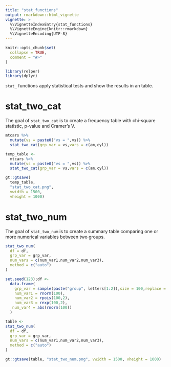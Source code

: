```yaml
---
title: "stat_functions"
output: rmarkdown::html_vignette
vignette: >
  %\VignetteIndexEntry{stat_functions}
  %\VignetteEngine{knitr::rmarkdown}
  %\VignetteEncoding{UTF-8}
---
```


```r
knitr::opts_chunk$set(
  collapse = TRUE,
  comment = "#>"
)
```

```r
library(relper)
library(dplyr)
```

`stat_` functions apply statistical tests and show the results in an table.

# stat_two_cat

The goal of `stat_two_cat` is to create a frequency table with chi-square statistic, p-value and Cramer's V.

```r
mtcars %>%
  mutate(vs = paste0("vs = ",vs)) %>%
  stat_two_cat(grp_var = vs,vars = c(am,cyl))
```


```r

temp_table <- 
  mtcars %>%
  mutate(vs = paste0("vs = ",vs)) %>%
  stat_two_cat(grp_var = vs,vars = c(am,cyl))

gt::gtsave(
  temp_table,
  "stat_two_cat.png",
  vwidth = 1500,
  vheight = 1000)

```

# stat_two_num

The goal of `stat_two_num` is to create a summary table comparing one or more numerical variables between two groups.

```r

stat_two_num(
  df = df,
  grp_var = grp_var,
  num_vars = c(num_var1,num_var2,num_var3),
  method = c("auto")
)

```

```r
set.seed(123);df <-
  data.frame(
    grp_var = sample(paste("group", letters[1:2]),size = 100,replace = TRUE),
    num_var1 = rnorm(100),
    num_var2 = rpois(100,2),
    num_var3 = rexp(100,2),
   num_var4 = abs(rnorm(100))
  )

table <- 
stat_two_num(
  df = df,
  grp_var = grp_var,
  num_vars = c(num_var1,num_var2,num_var3),
  method = c("auto")
)

gt::gtsave(table, "stat_two_num.png", vwidth = 1500, vheight = 1000)

```


